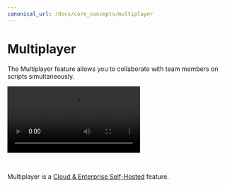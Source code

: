 ```yaml
---
canonical_url: /docs/core_concepts/multiplayer
---
```



# Multiplayer

The Multiplayer feature allows you to collaborate with team members on scripts simultaneously.

<video
	className="border-2 rounded-xl object-cover w-full h-full dark:border-gray-800"
	autoPlay
	controls
	id="main-video"
	src="/videos/multiplayer.mp4"
/>

<br />

Multiplayer is a [Cloud & Enterprise Self-Hosted](/pricing) feature.

<div className="grid grid-cols-2 gap-6 mb-4">
	<DocCard
		title="Multiplayer"
		description="Collaborate on scripts simultaneously."
		href="/docs/core_concepts/multiplayer"
	/>
	<DocCard
		title="Pricing"
		description="Windmill provides a range of pricing plans for both Cloud and Self-hosted deployments."
		href="/pricing"
	/>
</div>
